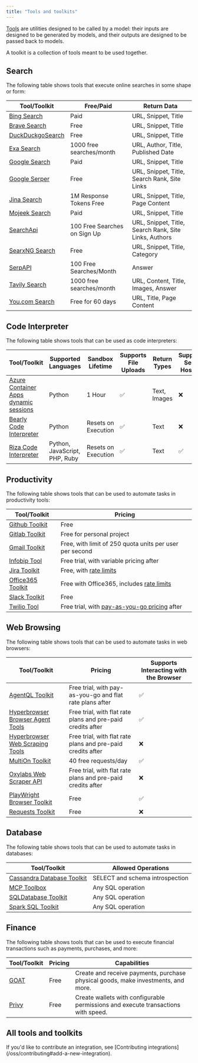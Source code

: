 ```yaml
---
title: "Tools and toolkits"
---
```


[Tools](/oss/langchain/tools) are utilities designed to be called by a model: their inputs are designed to be generated by models, and their outputs are designed to be passed back to models.

A toolkit is a collection of tools meant to be used together.

## Search

The following table shows tools that execute online searches in some shape or form:

| Tool/Toolkit | Free/Paid | Return Data |
|-------------|-----------|-------------|
| [Bing Search](/oss/integrations/tools/bing_search) | Paid | URL, Snippet, Title |
| [Brave Search](/oss/integrations/tools/brave_search) | Free | URL, Snippet, Title |
| [DuckDuckgoSearch](/oss/integrations/tools/ddg) | Free | URL, Snippet, Title |
| [Exa Search](/oss/integrations/tools/exa_search) | 1000 free searches/month | URL, Author, Title, Published Date |
| [Google Search](/oss/integrations/tools/google_search) | Paid | URL, Snippet, Title |
| [Google Serper](/oss/integrations/tools/google_serper) | Free | URL, Snippet, Title, Search Rank, Site Links |
| [Jina Search](/oss/integrations/tools/jina_search) | 1M Response Tokens Free | URL, Snippet, Title, Page Content |
| [Mojeek Search](/oss/integrations/tools/mojeek_search) | Paid | URL, Snippet, Title |
| [SearchApi](/oss/integrations/tools/searchapi) | 100 Free Searches on Sign Up | URL, Snippet, Title, Search Rank, Site Links, Authors |
| [SearxNG Search](/oss/integrations/tools/searx_search) | Free | URL, Snippet, Title, Category |
| [SerpAPI](/oss/integrations/tools/serpapi) | 100 Free Searches/Month | Answer |
| [Tavily Search](/oss/integrations/tools/tavily_search) | 1000 free searches/month | URL, Content, Title, Images, Answer |
| [You.com Search](/oss/integrations/tools/you) | Free for 60 days | URL, Title, Page Content |

## Code Interpreter

The following table shows tools that can be used as code interpreters:

| Tool/Toolkit | Supported Languages | Sandbox Lifetime | Supports File Uploads | Return Types | Supports Self-Hosting |
|-------------|-------------------|-----------------|---------------------|--------------|-------------------|
| [Azure Container Apps dynamic sessions](/oss/integrations/tools/azure_dynamic_sessions) | Python | 1 Hour | ✅ | Text, Images | ❌ |
| [Bearly Code Interpreter](/oss/integrations/tools/bearly) | Python | Resets on Execution | ✅ | Text | ❌ |
| [Riza Code Interpreter](/oss/integrations/tools/riza) | Python, JavaScript, PHP, Ruby | Resets on Execution | ✅ | Text | ✅ |

## Productivity

The following table shows tools that can be used to automate tasks in productivity tools:

| Tool/Toolkit | Pricing |
|-------------|---------|
| [Github Toolkit](/oss/integrations/tools/github) | Free |
| [Gitlab Toolkit](/oss/integrations/tools/gitlab) | Free for personal project |
| [Gmail Toolkit](/oss/integrations/tools/gmail) | Free, with limit of 250 quota units per user per second |
| [Infobip Tool](/oss/integrations/tools/infobip) | Free trial, with variable pricing after |
| [Jira Toolkit](/oss/integrations/tools/jira) | Free, with [rate limits](https://developer.atlassian.com/cloud/jira/platform/rate-limiting/) |
| [Office365 Toolkit](/oss/integrations/tools/office365) | Free with Office365, includes [rate limits](https://learn.microsoft.com/en-us/graph/throttling-limits) |
| [Slack Toolkit](/oss/integrations/tools/slack) | Free |
| [Twilio Tool](/oss/integrations/tools/twilio) | Free trial, with [pay-as-you-go pricing](https://www.twilio.com/en-us/pricing) after |

## Web Browsing

The following table shows tools that can be used to automate tasks in web browsers:

| Tool/Toolkit | Pricing | Supports Interacting with the Browser |
|-------------|---------|---------------------------------------|
| [AgentQL Toolkit](/oss/integrations/tools/agentql) | Free trial, with pay-as-you-go and flat rate plans after | ✅ |
| [Hyperbrowser Browser Agent Tools](/oss/integrations/tools/hyperbrowser_browser_agent_tools) | Free trial, with flat rate plans and pre-paid credits after | ✅ |
| [Hyperbrowser Web Scraping Tools](/oss/integrations/tools/hyperbrowser_web_scraping_tools) | Free trial, with flat rate plans and pre-paid credits after | ❌ |
| [MultiOn Toolkit](/oss/integrations/tools/multion) | 40 free requests/day | ✅ |
| [Oxylabs Web Scraper API](/oss/integrations/tools/oxylabs) | Free trial, with flat rate plans and pre-paid credits after | ❌ |
| [PlayWright Browser Toolkit](/oss/integrations/tools/playwright) | Free | ✅ |
| [Requests Toolkit](/oss/integrations/tools/requests) | Free | ❌ |

## Database

The following table shows tools that can be used to automate tasks in databases:

| Tool/Toolkit | Allowed Operations |
|-------------|-------------------|
| [Cassandra Database Toolkit](/oss/integrations/tools/cassandra_database) | SELECT and schema introspection |
| [MCP Toolbox](/oss/integrations/tools/toolbox) | Any SQL operation |
| [SQLDatabase Toolkit](/oss/integrations/tools/sql_database) | Any SQL operation |
| [Spark SQL Toolkit](/oss/integrations/tools/spark_sql) | Any SQL operation |

## Finance

The following table shows tools that can be used to execute financial transactions such as payments, purchases, and more:

| Tool/Toolkit | Pricing | Capabilities |
|-------------|---------|--------------|
| [GOAT](/oss/integrations/tools/goat) | Free | Create and receive payments, purchase physical goods, make investments, and more. |
| [Privy](/oss/integrations/tools/privy) | Free | Create wallets with configurable permissions and execute transactions with speed. |

## All tools and toolkits

<Columns cols={3}>
<Card title="ADS4GPTs" icon="link" href="/oss/integrations/tools/ads4gpts" arrow="true" cta="View guide" />
<Card title="AgentQL" icon="link" href="/oss/integrations/tools/agentql" arrow="true" cta="View guide" />
<Card title="AINetwork Toolkit" icon="link" href="/oss/integrations/tools/ainetwork" arrow="true" cta="View guide" />
<Card title="Alpha Vantage" icon="link" href="/oss/integrations/tools/alpha_vantage" arrow="true" cta="View guide" />
<Card title="Amadeus Toolkit" icon="link" href="/oss/integrations/tools/amadeus" arrow="true" cta="View guide" />
<Card title="Anchor Browser" icon="link" href="/oss/integrations/tools/anchor_browser" arrow="true" cta="View guide" />
<Card title="Apify Actor" icon="link" href="/oss/integrations/tools/apify_actors" arrow="true" cta="View guide" />
<Card title="ArXiv" icon="link" href="/oss/integrations/tools/arxiv" arrow="true" cta="View guide" />
<Card title="AskNews" icon="link" href="/oss/integrations/tools/asknews" arrow="true" cta="View guide" />
<Card title="AWS Lambda" icon="link" href="/oss/integrations/tools/awslambda" arrow="true" cta="View guide" />
<Card title="Azure AI Services Toolkit" icon="link" href="/oss/integrations/tools/azure_ai_services" arrow="true" cta="View guide" />
<Card title="Azure Cognitive Services Toolkit" icon="link" href="/oss/integrations/tools/azure_cognitive_services" arrow="true" cta="View guide" />
<Card title="Azure Container Apps Dynamic Sessions" icon="link" href="/oss/integrations/tools/azure_dynamic_sessions" arrow="true" cta="View guide" />
<Card title="Shell (bash)" icon="link" href="/oss/integrations/tools/bash" arrow="true" cta="View guide" />
<Card title="Bearly Code Interpreter" icon="link" href="/oss/integrations/tools/bearly" arrow="true" cta="View guide" />
<Card title="Bing Search" icon="link" href="/oss/integrations/tools/bing_search" arrow="true" cta="View guide" />
<Card title="Bodo DataFrames" icon="link" href="/oss/integrations/tools/bodo" arrow="true" cta="View guide" />
<Card title="Brave Search" icon="link" href="/oss/integrations/tools/brave_search" arrow="true" cta="View guide" />
<Card title="BrightData Web Scraper API" icon="link" href="/oss/integrations/tools/brightdata-webscraperapi" arrow="true" cta="View guide" />
<Card title="BrightData SERP" icon="link" href="/oss/integrations/tools/brightdata_serp" arrow="true" cta="View guide" />
<Card title="BrightData Unlocker" icon="link" href="/oss/integrations/tools/brightdata_unlocker" arrow="true" cta="View guide" />
<Card title="Cassandra Database Toolkit" icon="link" href="/oss/integrations/tools/cassandra_database" arrow="true" cta="View guide" />
<Card title="CDP" icon="link" href="/oss/integrations/tools/cdp_agentkit" arrow="true" cta="View guide" />
<Card title="ChatGPT Plugins" icon="link" href="/oss/integrations/tools/chatgpt_plugins" arrow="true" cta="View guide" />
<Card title="ClickUp Toolkit" icon="link" href="/oss/integrations/tools/clickup" arrow="true" cta="View guide" />
<Card title="Cogniswitch Toolkit" icon="link" href="/oss/integrations/tools/cogniswitch" arrow="true" cta="View guide" />
<Card title="Compass DeFi Toolkit" icon="link" href="/oss/integrations/tools/compass" arrow="true" cta="View guide" />
<Card title="Connery Toolkit" icon="link" href="/oss/integrations/tools/connery" arrow="true" cta="View guide" />
<Card title="Dall-E Image Generator" icon="link" href="/oss/integrations/tools/dalle_image_generator" arrow="true" cta="View guide" />
<Card title="Dappier" icon="link" href="/oss/integrations/tools/dappier" arrow="true" cta="View guide" />
<Card title="Databricks Unity Catalog" icon="link" href="/oss/integrations/tools/databricks" arrow="true" cta="View guide" />
<Card title="DataForSEO" icon="link" href="/oss/integrations/tools/dataforseo" arrow="true" cta="View guide" />
<Card title="Dataherald" icon="link" href="/oss/integrations/tools/dataherald" arrow="true" cta="View guide" />
<Card title="DuckDuckGo Search" icon="link" href="/oss/integrations/tools/ddg" arrow="true" cta="View guide" />
<Card title="Discord" icon="link" href="/oss/integrations/tools/discord" arrow="true" cta="View guide" />
<Card title="E2B Data Analysis" icon="link" href="/oss/integrations/tools/e2b_data_analysis" arrow="true" cta="View guide" />
<Card title="Eden AI" icon="link" href="/oss/integrations/tools/edenai_tools" arrow="true" cta="View guide" />
<Card title="ElevenLabs Text2Speech" icon="link" href="/oss/integrations/tools/eleven_labs_tts" arrow="true" cta="View guide" />
<Card title="Exa Search" icon="link" href="/oss/integrations/tools/exa_search" arrow="true" cta="View guide" />
<Card title="File System" icon="link" href="/oss/integrations/tools/filesystem" arrow="true" cta="View guide" />
<Card title="Financial Datasets Toolkit" icon="link" href="/oss/integrations/tools/financial_datasets" arrow="true" cta="View guide" />
<Card title="FMP Data" icon="link" href="/oss/integrations/tools/fmp-data" arrow="true" cta="View guide" />
<Card title="Github Toolkit" icon="link" href="/oss/integrations/tools/github" arrow="true" cta="View guide" />
<Card title="Gitlab Toolkit" icon="link" href="/oss/integrations/tools/gitlab" arrow="true" cta="View guide" />
<Card title="Gmail Toolkit" icon="link" href="/oss/integrations/tools/gmail" arrow="true" cta="View guide" />
<Card title="GOAT" icon="link" href="/oss/integrations/tools/goat" arrow="true" cta="View guide" />
<Card title="Privy" icon="link" href="/oss/integrations/tools/privy" arrow="true" cta="View guide" />
<Card title="Golden Query" icon="link" href="/oss/integrations/tools/golden_query" arrow="true" cta="View guide" />
<Card title="Google Books" icon="link" href="/oss/integrations/tools/google_books" arrow="true" cta="View guide" />
<Card title="Google Calendar Toolkit" icon="link" href="/oss/integrations/tools/google_calendar" arrow="true" cta="View guide" />
<Card title="Google Cloud Text-to-Speech" icon="link" href="/oss/integrations/tools/google_cloud_texttospeech" arrow="true" cta="View guide" />
<Card title="Google Drive" icon="link" href="/oss/integrations/tools/google_drive" arrow="true" cta="View guide" />
<Card title="Google Finance" icon="link" href="/oss/integrations/tools/google_finance" arrow="true" cta="View guide" />
<Card title="Google Imagen" icon="link" href="/oss/integrations/tools/google_imagen" arrow="true" cta="View guide" />
<Card title="Google Jobs" icon="link" href="/oss/integrations/tools/google_jobs" arrow="true" cta="View guide" />
<Card title="Google Lens" icon="link" href="/oss/integrations/tools/google_lens" arrow="true" cta="View guide" />
<Card title="Google Places" icon="link" href="/oss/integrations/tools/google_places" arrow="true" cta="View guide" />
<Card title="Google Scholar" icon="link" href="/oss/integrations/tools/google_scholar" arrow="true" cta="View guide" />
<Card title="Google Search" icon="link" href="/oss/integrations/tools/google_search" arrow="true" cta="View guide" />
<Card title="Google Serper" icon="link" href="/oss/integrations/tools/google_serper" arrow="true" cta="View guide" />
<Card title="Google Trends" icon="link" href="/oss/integrations/tools/google_trends" arrow="true" cta="View guide" />
<Card title="Gradio" icon="link" href="/oss/integrations/tools/gradio_tools" arrow="true" cta="View guide" />
<Card title="GraphQL" icon="link" href="/oss/integrations/tools/graphql" arrow="true" cta="View guide" />
<Card title="HuggingFace Hub Tools" icon="link" href="/oss/integrations/tools/huggingface_tools" arrow="true" cta="View guide" />
<Card title="Human as a Tool" icon="link" href="/oss/integrations/tools/human_tools" arrow="true" cta="View guide" />
<Card title="Hyperbrowser Browser Agent Tools" icon="link" href="/oss/integrations/tools/hyperbrowser_browser_agent_tools" arrow="true" cta="View guide" />
<Card title="Hyperbrowser Web Scraping Tools" icon="link" href="/oss/integrations/tools/hyperbrowser_web_scraping_tools" arrow="true" cta="View guide" />
<Card title="IBM watsonx.ai" icon="link" href="/oss/integrations/tools/ibm_watsonx" arrow="true" cta="View guide" />
<Card title="IFTTT WebHooks" icon="link" href="/oss/integrations/tools/ifttt" arrow="true" cta="View guide" />
<Card title="Infobip" icon="link" href="/oss/integrations/tools/infobip" arrow="true" cta="View guide" />
<Card title="Ionic Shopping Tool" icon="link" href="/oss/integrations/tools/ionic_shopping" arrow="true" cta="View guide" />
<Card title="Jenkins" icon="link" href="/oss/integrations/tools/jenkins" arrow="true" cta="View guide" />
<Card title="Jina Search" icon="link" href="/oss/integrations/tools/jina_search" arrow="true" cta="View guide" />
<Card title="Jira Toolkit" icon="link" href="/oss/integrations/tools/jira" arrow="true" cta="View guide" />
<Card title="JSON Toolkit" icon="link" href="/oss/integrations/tools/json" arrow="true" cta="View guide" />
<Card title="Lemon Agent" icon="link" href="/oss/integrations/tools/lemonai" arrow="true" cta="View guide" />
<Card title="Linkup Search Tool" icon="link" href="/oss/integrations/tools/linkup_search" arrow="true" cta="View guide" />
<Card title="Memgraph" icon="link" href="/oss/integrations/tools/memgraph" arrow="true" cta="View guide" />
<Card title="Memorize" icon="link" href="/oss/integrations/tools/memorize" arrow="true" cta="View guide" />
<Card title="Mojeek Search" icon="link" href="/oss/integrations/tools/mojeek_search" arrow="true" cta="View guide" />
<Card title="MultiOn Toolkit" icon="link" href="/oss/integrations/tools/multion" arrow="true" cta="View guide" />
<Card title="NASA Toolkit" icon="link" href="/oss/integrations/tools/nasa" arrow="true" cta="View guide" />
<Card title="Naver Search" icon="link" href="/oss/integrations/tools/naver_search" arrow="true" cta="View guide" />
<Card title="Nuclia Understanding" icon="link" href="/oss/integrations/tools/nuclia" arrow="true" cta="View guide" />
<Card title="NVIDIA Riva" icon="link" href="/oss/integrations/tools/nvidia_riva" arrow="true" cta="View guide" />
<Card title="Office365 Toolkit" icon="link" href="/oss/integrations/tools/office365" arrow="true" cta="View guide" />
<Card title="OpenAPI Toolkit" icon="link" href="/oss/integrations/tools/openapi" arrow="true" cta="View guide" />
<Card title="Natural Language API Toolkits" icon="link" href="/oss/integrations/tools/openapi_nla" arrow="true" cta="View guide" />
<Card title="OpenGradient" icon="link" href="/oss/integrations/tools/opengradient_toolkit" arrow="true" cta="View guide" />
<Card title="OpenWeatherMap" icon="link" href="/oss/integrations/tools/openweathermap" arrow="true" cta="View guide" />
<Card title="Oracle AI Vector Search" icon="link" href="/oss/integrations/tools/oracleai" arrow="true" cta="View guide" />
<Card title="Oxylabs" icon="link" href="/oss/integrations/tools/oxylabs" arrow="true" cta="View guide" />
<Card title="Pandas Dataframe" icon="link" href="/oss/integrations/tools/pandas" arrow="true" cta="View guide" />
<Card title="Passio NutritionAI" icon="link" href="/oss/integrations/tools/passio_nutrition_ai" arrow="true" cta="View guide" />
<Card title="Permit" icon="link" href="/oss/integrations/tools/permit" arrow="true" cta="View guide" />
<Card title="PlayWright Browser Toolkit" icon="link" href="/oss/integrations/tools/playwright" arrow="true" cta="View guide" />
<Card title="Polygon IO Toolkit" icon="link" href="/oss/integrations/tools/polygon" arrow="true" cta="View guide" />
<Card title="PowerBI Toolkit" icon="link" href="/oss/integrations/tools/powerbi" arrow="true" cta="View guide" />
<Card title="Prolog" icon="link" href="/oss/integrations/tools/prolog_tool" arrow="true" cta="View guide" />
<Card title="PubMed" icon="link" href="/oss/integrations/tools/pubmed" arrow="true" cta="View guide" />
<Card title="Python REPL" icon="link" href="/oss/integrations/tools/python" arrow="true" cta="View guide" />
<Card title="Reddit Search" icon="link" href="/oss/integrations/tools/reddit_search" arrow="true" cta="View guide" />
<Card title="Requests Toolkit" icon="link" href="/oss/integrations/tools/requests" arrow="true" cta="View guide" />
<Card title="Riza Code Interpreter" icon="link" href="/oss/integrations/tools/riza" arrow="true" cta="View guide" />
<Card title="Robocorp Toolkit" icon="link" href="/oss/integrations/tools/robocorp" arrow="true" cta="View guide" />
<Card title="Salesforce" icon="link" href="/oss/integrations/tools/salesforce" arrow="true" cta="View guide" />
<Card title="SceneXplain" icon="link" href="/oss/integrations/tools/sceneXplain" arrow="true" cta="View guide" />
<Card title="ScrapeGraph" icon="link" href="/oss/integrations/tools/scrapegraph" arrow="true" cta="View guide" />
<Card title="Scrapeless Crawl" icon="link" href="/oss/integrations/tools/scrapeless_crawl" arrow="true" cta="View guide" />
<Card title="Scrapeless Scraping API" icon="link" href="/oss/integrations/tools/scrapeless_scraping_api" arrow="true" cta="View guide" />
<Card title="Scrapeless Universal Scraping" icon="link" href="/oss/integrations/tools/scrapeless_universal_scraping" arrow="true" cta="View guide" />
<Card title="SearchApi" icon="link" href="/oss/integrations/tools/searchapi" arrow="true" cta="View guide" />
<Card title="SearxNG Search" icon="link" href="/oss/integrations/tools/searx_search" arrow="true" cta="View guide" />
<Card title="Semantic Scholar API" icon="link" href="/oss/integrations/tools/semanticscholar" arrow="true" cta="View guide" />
<Card title="SerpAPI" icon="link" href="/oss/integrations/tools/serpapi" arrow="true" cta="View guide" />
<Card title="Slack Toolkit" icon="link" href="/oss/integrations/tools/slack" arrow="true" cta="View guide" />
<Card title="Spark SQL Toolkit" icon="link" href="/oss/integrations/tools/spark_sql" arrow="true" cta="View guide" />
<Card title="SQLDatabase Toolkit" icon="link" href="/oss/integrations/tools/sql_database" arrow="true" cta="View guide" />
<Card title="StackExchange" icon="link" href="/oss/integrations/tools/stackexchange" arrow="true" cta="View guide" />
<Card title="Steam Toolkit" icon="link" href="/oss/integrations/tools/steam" arrow="true" cta="View guide" />
<Card title="Stripe" icon="link" href="/oss/integrations/tools/stripe" arrow="true" cta="View guide" />
<Card title="Tableau" icon="link" href="/oss/integrations/tools/tableau" arrow="true" cta="View guide" />
<Card title="Taiga" icon="link" href="/oss/integrations/tools/taiga" arrow="true" cta="View guide" />
<Card title="Tavily Extract" icon="link" href="/oss/integrations/tools/tavily_extract" arrow="true" cta="View guide" />
<Card title="Tavily Search" icon="link" href="/oss/integrations/tools/tavily_search" arrow="true" cta="View guide" />
<Card title="Tilores" icon="link" href="/oss/integrations/tools/tilores" arrow="true" cta="View guide" />
<Card title="MCP Toolbox" icon="link" href="/oss/integrations/tools/toolbox" arrow="true" cta="View guide" />
<Card title="Twilio" icon="link" href="/oss/integrations/tools/twilio" arrow="true" cta="View guide" />
<Card title="Upstage" icon="link" href="/oss/integrations/tools/upstage_groundedness_check" arrow="true" cta="View guide" />
<Card title="Valthera" icon="link" href="/oss/integrations/tools/valthera" arrow="true" cta="View guide" />
<Card title="ValyuContext" icon="link" href="/oss/integrations/tools/valyu_search" arrow="true" cta="View guide" />
<Card title="Vectara" icon="link" href="/oss/integrations/tools/vectara" arrow="true" cta="View guide" />
<Card title="Wikidata" icon="link" href="/oss/integrations/tools/wikidata" arrow="true" cta="View guide" />
<Card title="Wikipedia" icon="link" href="/oss/integrations/tools/wikipedia" arrow="true" cta="View guide" />
<Card title="Wolfram Alpha" icon="link" href="/oss/integrations/tools/wolfram_alpha" arrow="true" cta="View guide" />
<Card title="WRITER Tools" icon="link" href="/oss/integrations/tools/writer" arrow="true" cta="View guide" />
<Card title="Yahoo Finance News" icon="link" href="/oss/integrations/tools/yahoo_finance_news" arrow="true" cta="View guide" />
<Card title="You.com Search" icon="link" href="/oss/integrations/tools/you" arrow="true" cta="View guide" />
<Card title="YouTube" icon="link" href="/oss/integrations/tools/youtube" arrow="true" cta="View guide" />
<Card title="Zapier Natural Language Actions" icon="link" href="/oss/integrations/tools/zapier" arrow="true" cta="View guide" />
<Card title="ZenGuard AI" icon="link" href="/oss/integrations/tools/zenguard" arrow="true" cta="View guide" />
</Columns>

<Info>
    If you'd like to contribute an integration, see [Contributing integrations](/oss/contributing#add-a-new-integration).
</Info>
